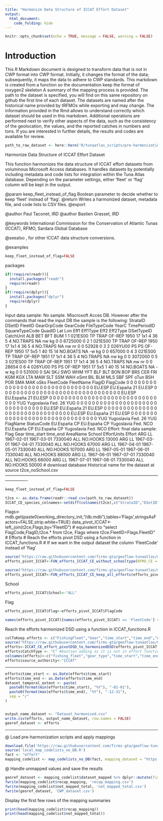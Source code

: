```yaml
---
title: "Harmonize Data Structure of ICCAT Effort Dataset"
output: 
  html_document: 
    code_folding: hide
---
```

```r
knitr::opts_chunk$set(echo = TRUE, message = FALSE, warning = FALSE)
```

# Introduction

This R Markdown document is designed to transform data that is not in CWP format into CWP format.
Initially, it changes the format of the data; subsequently, it maps the data to adhere to CWP standards.
This markdown is created from a function so the documentation keep the format of roxygen2 skeleton
A summary of the mapping process is provided. The path to the dataset is specified, you will find on this same repository on github the first line of each dataset. The datasets are named after the historical name provided by tRFMOs while exporting and may change. The information provided in the Rmd allows to understand correctly which dataset should be used in this markdown.
Additional operations are performed next to verify other aspects of the data, such as the consistency of the geolocation, the values, and the reported catches in numbers and tons.
If you are interested in further details, the results and codes are available for review.

```r
path_to_raw_dataset <- here::here('R/tunaatlas_scripts/pre-harmonization', 'iccat', 'effort', 'data', 't2ce_noSchool.csv')
```

Harmonize Data Structure of ICCAT Effort Dataset

This function harmonizes the data structure of ICCAT effort datasets from voluminous Microsoft Access databases.
It handles datasets by potentially including metadata and code lists for integration within the Tuna Atlas database.
Depending on the parameter settings, either 'fleet' or 'flag' column will be kept in the output.

@param keep_fleet_instead_of_flag Boolean parameter to decide whether to keep 'fleet' instead of 'flag'.
@return Writes a harmonized dataset, metadata file, and code lists to CSV files.
@export

@author Paul Taconet, IRD \email{paul.taconet@ird.fr}
@author Bastien Grasset, IRD \email{bastien.grasset@ird.fr}

@keywords International Commission for the Conservation of Atlantic Tunas (ICCAT), RFMO, Sardara Global Database

@seealso \code{\link{convertDSD_iccat_ce_task2_ByOperationMode}}, \code{\link{convertDSD_iccat_nc}} for other ICCAT data structure conversions.

@examples



```r
keep_fleet_instead_of_flag=FALSE
```

packages

```r
if(!require(readr)){
  install.packages("readr")
  require(readr)
}
if(!require(dplyr)){
  install.packages("dplyr")
  require(dplyr)
}
```

Input data sample: No sample. Miscrosoft Acces DB. However after the commands that read the input DB the sample is the following:
StrataID DSetID FleetID GearGrpCode GearCode FileTypeCode YearC TimePeriodID SquareTypeCode QuadID Lat Lon Eff1 Eff1Type Eff2 Eff2Type DSetTypeID CatchUnit ALB BET     BFT BUM
1      1 021ES00          TP     TRAP       OF-REP  1950           17            1x1      4  36   5    4 NO.TRAPS   NA                  nw        kg   0   0 6725000   0
2      1 021ES00          TP     TRAP       OF-REP  1950           17            1x1      4  36   5    4 NO.TRAPS   NA                  nw        nr   0   0   52928   0
3      2 026YU00          PS       PS       OF-REP  1950           17            5x5      1  40  15   14 NO.BOATS   NA                  -w        kg   0   0  657000   0
4      3 021ES00          TP     TRAP       OF-REP  1951           17            1x1      4  36   5    4 NO.TRAPS   NA                  nw        kg   0   0 3072000   0
5      3 021ES00          TP     TRAP       OF-REP  1951           17            1x1      4  36   5    4 NO.TRAPS   NA                  nw        nr   0   0   28654   0
6      4 026YU00          PS       PS       OF-REP  1951           17            5x5      1  40  15   14 NO.BOATS   NA                  -w        kg   0   0  531000   0
SAI SKJ SWO WHM YFT BLF BLT BON BOP BRS CER FRI KGM KGX LTA MAW SLT SSM WAH oSmt BIL BLM MLS SBF SPF oTun BSH POR SMA MAK oSks FleetCode       FleetName FlagID FlagCode
0   0   0   0   0   0   0   0   0   0   0   0   0   0   0   0   0   0   0    0   0   0   0   0   0    0   0   0   0   0    0    EU.ESP       EU.España     21   EU.ESP
0   0   0   0   0   0   0   0   0   0   0   0   0   0   0   0   0   0   0    0   0   0   0   0   0    0   0   0   0   0    0    EU.ESP       EU.España     21   EU.ESP
0   0   0   0   0   0   0   0   0   0   0   0   0   0   0   0   0   0   0    0   0   0   0   0   0    0   0   0   0   0    0       YUG Yugoslavia Fed.     26      YUG
0   0   0   0   0   0   0   0   0   0   0   0   0   0   0   0   0   0   0    0   0   0   0   0   0    0   0   0   0   0    0    EU.ESP       EU.España     21   EU.ESP
0   0   0   0   0   0   0   0   0   0   0   0   0   0   0   0   0   0   0    0   0   0   0   0   0    0   0   0   0   0    0    EU.ESP       EU.España     21   EU.ESP
0   0   0   0   0   0   0   0   0   0   0   0   0   0   0   0   0   0   0    0   0   0   0   0   0    0   0   0   0   0    0       YUG Yugoslavia Fed.     26      YUG
FlagName StatusCode
EU.España         CP
EU.España         CP
Yugoslavia Fed.        NCO
EU.España         CP
EU.España         CP
Yugoslavia Fed.        NCO
Effort: final data sample:
Flag Gear time_start   time_end AreaName School EffortUnits Effort
ARG   LL 1967-02-01 1967-03-01  7330040    ALL    NO.HOOKS  13000
ARG   LL 1967-03-01 1967-04-01  7330040    ALL    NO.HOOKS  67000
ARG   LL 1967-04-01 1967-05-01  7330040    ALL    NO.HOOKS 107000
ARG   LL 1967-05-01 1967-06-01  7330040    ALL    NO.HOOKS  88000
ARG   LL 1967-06-01 1967-07-01  7330040    ALL    NO.HOOKS  66000
ARG   LL 1967-07-01 1967-08-01  7330040    ALL    NO.HOOKS  50000
# download database
Historical name for the dataset at source  t2ce_noSchool.csv
----------------------------------------------------------------------------------------------------------------------------

```r
keep_fleet_instead_of_flag=FALSE  

t2ce <- as.data.frame(readr::read_csv(path_to_raw_dataset))
ICCAT_CE_species_colnames<-setdiff(colnames(t2ce),c("StrataID","DSetID","FleetID","GearGrpCode","GearCode","FileTypeCode","YearC","TimePeriodID","SquareTypeCode","QuadID","Lat","Lon","Eff1","Eff1Type","Eff2","Eff2Type","DSetTypeID","CatchUnit", "FleetCode", "FleetName", "FlagID", "FlagCode"))
```

Flags<-mdb.get(paste0(working_directory_init,"/db.mdb"),tables='Flags',stringsAsFactors=FALSE,strip.white=TRUE)
data_pivot_ICCAT<-left_join(t2ce,Flags,by="FleetID")  # equivalent to "select FlagCode,FlagID,t2ce.* from t2ce, Flags where t2ce.FleetID=Flags.FleetID"
# Efforts
# Reach the efforts pivot DSD using a function in ICCAT_functions.R
# If we want in the output dataset the column 'FleetCode' instead of 'flag'

```r
source("https://raw.githubusercontent.com/firms-gta/geoflow-tunaatlas/master/R/sardara_functions/FUN_efforts_ICCAT_CE_without_schooltype.R")
efforts_pivot_ICCAT<-FUN_efforts_ICCAT_CE_without_schooltype(RFMO_CE = t2ce,ICCAT_CE_species_colnames)

source("https://raw.githubusercontent.com/firms-gta/geoflow-tunaatlas/master/R/sardara_functions/FUN_efforts_ICCAT_CE_keep_all_efforts.R")
efforts_pivot_ICCAT<-FUN_efforts_ICCAT_CE_keep_all_efforts(efforts_pivot_ICCAT,c("Eff1","Eff2"),c("Eff1Type","Eff2Type"))
```

School

```r
efforts_pivot_ICCAT$School<-"ALL"
```

Flag

```r
efforts_pivot_ICCAT$Flag<-efforts_pivot_ICCAT$FlagCode

names(efforts_pivot_ICCAT)[names(efforts_pivot_ICCAT) == 'FleetCode'] <- 'FishingFleet'
```

Reach the efforts harmonized DSD using a function in ICCAT_functions.R

```r
colToKeep_efforts <- c("FishingFleet","Gear","time_start","time_end","AreaName","School","EffortUnits","Effort")
source("https://raw.githubusercontent.com/firms-gta/geoflow-tunaatlas/master/R/sardara_functions/ICCAT_CE_effort_pivotDSD_to_harmonizedDSD.R")
efforts<-ICCAT_CE_effort_pivotDSD_to_harmonizedDSD(efforts_pivot_ICCAT,colToKeep_efforts)
efforts$CatchType <- "C" #bastien adding as it is not in effort function but it is in chatch function
colnames(efforts)<-c("fishing_fleet","gear_type","time_start","time_end","geographic_identifier","fishing_mode","measurement_unit","measurement_value","measurement_type")
efforts$source_authority<-"ICCAT"
```

----------------------------------------------------------------------------------------------------------------------------

```r
efforts$time_start <- as.Date(efforts$time_start)
efforts$time_end <- as.Date(efforts$time_end)
dataset_temporal_extent <- paste(
  paste0(format(min(efforts$time_start), "%Y"), "-01-01"),
  paste0(format(max(efforts$time_end), "%Y"), "-12-31"),
  sep = "/"
)


output_name_dataset <- "Dataset_harmonized.csv"
write.csv(efforts, output_name_dataset, row.names = FALSE)
georef_dataset <- efforts
```

----------------------------------------------------------------------------------------------------------------------------
@ Load pre-harmonization scripts and apply mappings

```r
download.file('https://raw.githubusercontent.com/firms-gta/geoflow-tunaatlas/master/R/tunaatlas_scripts/pre-harmonization/map_codelists_no_DB.R', destfile = 'local_map_codelists_no_DB.R')
source('local_map_codelists_no_DB.R')
fact <- "effort"
mapping_codelist <- map_codelists_no_DB(fact, mapping_dataset = "https://raw.githubusercontent.com/fdiwg/fdi-mappings/main/global/firms/gta/codelist_mapping_rfmos_to_global.csv", dataset_to_map = georef_dataset, mapping_keep_src_code = FALSE, summary_mapping = TRUE, source_authority_to_map = c("IATTC", "CCSBT", "WCPFC", "ICCAT", "IOTC"))
```

@ Handle unmapped values and save the results

```r
georef_dataset <- mapping_codelist$dataset_mapped %>% dplyr::mutate(fishing_fleet = ifelse(fishing_fleet == 'UNK', 'NEI', fishing_fleet), gear_type = ifelse(gear_type == 'UNK', '99.9', gear_type))
fwrite(mapping_codelist$recap_mapping, 'recap_mapping.csv')
fwrite(mapping_codelist$not_mapped_total, 'not_mapped_total.csv')
fwrite(georef_dataset, 'CWP_dataset.csv')
```

Display the first few rows of the mapping summaries

```r
print(head(mapping_codelist$recap_mapping))
print(head(mapping_codelist$not_mapped_total))
```

